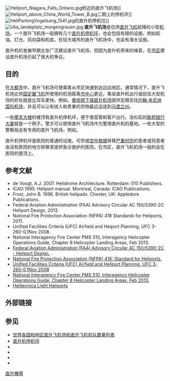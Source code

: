 {{no footnotes|time=2015-07-13T04:45:50+00:00}}
[[File:Heliport_Niagara_Falls_Ontario.jpg|thumb]]附近的直升飞机场]]
[[File:Heliport_above_China_World_Tower_B.jpg|thumb]]二期上的停机坪]]
[[File:HeliParkingVogelsang_1541.jpg|thumb]]的直升机停机位]]
[[File:Uka_landeplatz_morgengrauen.jpg|thumb]]
'''直升飞机场'''是仅供[[直升飞机|直升飞机]]起降的小型[[机场|机场]]。一个直升飞机场一般拥有几个[[直升机停机坪|直升机停机坪]]，也会包括有限的设施，例如航油、灯光、风向袋和机库。在较大城市的直升飞机场中，也会有海关设施。

直升机的发展早期主张广泛建设直升飞机场，但因为直升机带来的噪音，在[[市区|市区]]建设直升机场引起了很大的争议。

== 目的 ==

在[[大都市|大都市]]中，直升飞机场可使乘客从市区快速到达边远地区。通常情况下，直升飞机场比供[[固定翼飞机|固定翼飞机]]所使用的机场距离[[市中心|市中心]]更近。乘坐直升机出行或前往大型机场的好处就是比驾车更快。例如，[[曼哈顿下城直升机场|曼哈顿下城直升机场]]提供定期去往[[约翰·肯尼迪国际机场|约翰·肯尼迪国际机场]]，并且可以让有钱人和贵重的货物最远运送到[[马里兰州|马里兰州]]。

一些[[摩天大楼|摩天大楼]]的楼顶有直升机停机坪，便于使高管和客户出行。洛杉矶的[[联邦银行大厦|联邦银行大厦]]就是一个例子。警方可以使用直升飞机场作为警用直升机的基地。一些大型的警察局会有专用的直升飞机场，例如{{link-en|洛杉矶警察局直升飞机场|LAPD Hooper Heliport}}。

直升机停机坪是医院的普通的设施，可供{{link-en|医疗后送|Medical evacuation}}或[[空中救援|空中救援]]转移[[严重创伤|严重创伤]]的患者或将患者由没有医院的地方转移至提供急诊救护的医院。在市区，直升飞机机场一般的会在医院的屋顶上。

== 参考文献 ==
{{Reflist}}
{{refbegin}}
* de Voogt, A.J. 2007. Helidrome Architecture. Rotterdam: 010 Publishers.
* ICAO 1995. Heliport manual. Montreal, Canada: ICAO Publications.
* Frost, John B. 1996. British helipads. Chester, UK: Appledore Publications.
* Federal Aviation Administration (FAA) Advisory Circular AC 150/5390-2C Heliport Design, 2012.
* National Fire Protection Association (NFPA) 418 Standards for Heliports, 2011.
* Unified Facilities Criteria (UFC) Airfield and Heiport Planning, UFC 3-260-0,1Nov 2008.
* National Interagency Fire Center PMS 510, Interagency Helicopter Operations Guide, Chapter 8 Helicopter Landing Areas, Feb 2013.
* [http://www.faa.gov/airports/resources/advisory_circulars/index.cfm/go/document.current/documentNumber/150_5390-2 Federal Aviation Administration (FAA) Advisory Circular AC 150/5390-2C - Heliport Design.] {{Wayback|url=http://www.faa.gov/airports/resources/advisory_circulars/index.cfm/go/document.current/documentNumber/150_5390-2 |date=20210318110243 }}.
*[http://www.nfpa.org/catalog/product.asp?pid=41806&cookie%5Ftest=1 National Fire Protection Association (NFPA) 418: Standard for Heliports.]{{Dead link|date=2019年12月 |bot=InternetArchiveBot |fix-attempted=yes }}
*[http://www.wbdg.org/ccb/browse_cat.php?c=4 Unified Facilities Criteria (UFC) Airfield and Heliport Planning, UFC 3-260-0,1Nov 2008] {{Wayback|url=http://www.wbdg.org/ccb/browse_cat.php?c=4 |date=20160306024757 }}
*[https://web.archive.org/web/20150720195327/http://www.nifc.gov/aviation/av_ref_ihog.html National Interagency Fire Center PMS 510, Interagency Helicopter Operations Guide, Chapter 8 Helicopter Landing Areas, Feb 2013.]
*[http://www.helitecnica.com Helitecnica Light Heliports] {{Wayback|url=http://www.helitecnica.com/ |date=20150622195801 }}
{{refend}}

== 外部链接 ==
{{Wiktionary}}
{{Commons category|Heliports and helipads}}

== 参见 ==
{{Portal box|航空|建筑}}
*[[世界各国和地区直升飞机场和直升飞机机队数量列表|世界各国和地区直升飞机场和直升飞机机队数量列表]]
*[[直升机停机坪|直升机停机坪]]
*{{link-en|土耳其的直升飞机场列表|List of heliports in Turkey}}
*{{link-en|加拿大的直升飞机场列表|List of heliports in Canada}}
*{{link-en|新加坡的直升飞机场列表|List of heliports in Singapore}}
*{{link-en|华盛顿特区的直升飞机场列表|List of heliports in Washington, D.C.}}

[[Category:直升機場|]]
